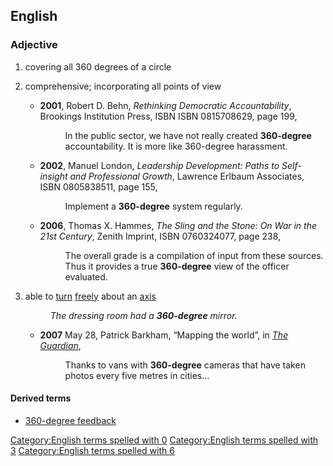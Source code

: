 ==English==

===Adjective===
{{en-adj|-|head=[[360]]-[[degree]]}}

# covering all 360 degrees of a circle
# {{context|by extension|lang=en}} comprehensive; incorporating all points of view
#* '''2001''', Robert D. Behn, ''Rethinking Democratic Accountability'', Brookings Institution Press, ISBN ISBN 0815708629, page 199,
#*: In the public sector, we have not really created '''360-degree''' accountability.  It is more like 360-degree harassment.
#* '''2002''', Manuel London, ''Leadership Development: Paths to Self-insight and Professional Growth'', Lawrence Erlbaum Associates, ISBN 0805838511, page 155,
#*: Implement a '''360-degree''' system regularly.
#* '''2006''', Thomas X. Hammes, ''The Sling and the Stone: On War in the 21st Century'', Zenith Imprint, ISBN 0760324077, page 238,
#*: The overall grade is a compilation of input from these sources.  Thus it provides a true '''360-degree''' view of the officer evaluated.
# able to [[turn]] [[freely]] about an [[axis]]
#: ''The dressing room had a '''360-degree''' mirror.''
#* '''2007''' May 28, Patrick Barkham, “Mapping the world”, in ''[[w:The Guardian|The Guardian]]'',
#*: Thanks to vans with '''360-degree''' cameras that have taken photos every five metres in cities...

====Derived terms====
* [[360-degree feedback]]
[[Category:English terms spelled with 0]]

[[Category:English terms spelled with 3]]

[[Category:English terms spelled with 6]]